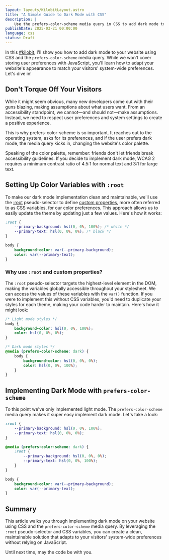 ```yaml
---
layout: layouts/KilobitLayout.astro
title: "A Simple Guide to Dark Mode with CSS"
description: |
    Use the prefers-color-scheme media query in CSS to add dark mode to your website. 
publishDate: 2025-03-21 00:00:00
language: css
status: Draft
---
```


In this [#kilobit](/kilobits), I'll show you how to add dark mode to your website using CSS and the `prefers-color-scheme` media query. While we won't cover storing user preferences with JavaScript, you'll learn how to adapt your website's appearance to match your visitors' system-wide preferences. Let's dive in!

## Don't Torque Off Your Visitors
While it might seem obvious, many new developers come out with their guns blazing, making assumptions about what users want. From an accessibility standpoint, we cannot—and should not—make assumptions. Instead, we need to respect user preferences and system settings to create a positive experience.

This is why prefers-color-scheme is so important. It reaches out to the operating system, asks for its preferences, and if the user prefers dark mode, the media query kicks in, changing the website's color palette.

Speaking of the color palette, remember: friends don't let friends break accessibility guidelines. If you decide to implement dark mode, WCAG 2 requires a minimum contrast ratio of 4.5:1 for normal text and 3:1 for large text.

## Setting Up Color Variables with `:root`
To make our dark mode implementation clean and maintainable, we'll use the [:root](https://developer.mozilla.org/en-US/docs/Web/CSS/:root) pseudo-selector to define [custom properties](https://developer.mozilla.org/en-US/docs/Web/CSS/--*), more often referred to as CSS variables, for our color preferences. This approach allows us to easily update the theme by updating just a few values. Here's how it works:

```css
:root {
    --primary-background: hsl(0, 0%, 100%); /* white */
    --primary-text: hsl(0, 0%, 0%); /* black */
}

body {
    background-color: var(--primary-background);
    color: var(--primary-text);
}
```

### Why use `:root` and custom properties?
The `:root` pseudo-selector targets the highest-level element in the DOM, making the variables globally accessible throughout your stylesheet. We can access the values of these variables with the `var()` function. If you were to implement this without CSS variables, you'd need to duplicate your styles for each theme, making your code harder to maintain. Here's how it might look:

```css
/* Light mode styles */
body {
    background-color: hsl(0, 0%, 100%);
    color: hsl(0, 0%, 0%);
}

/* Dark mode styles */
@media (prefers-color-scheme: dark) {
    body {
        background-color: hsl(0, 0%, 0%);
        color: hsl(0, 0%, 100%);
    }
}
```

## Implementing Dark Mode with `prefers-color-scheme`
To this point we've only implemented light mode. The `prefers-color-scheme` media query makes it super easy implement dark mode. Let's take a look:

```css
:root {
    --primary-background: hsl(0, 0%, 100%);
    --primary-text: hsl(0, 0%, 0%);
}

@media (prefers-color-scheme: dark) {
    :root {
        --primary-background: hsl(0, 0%, 0%);
        --primary-text: hsl(0, 0%, 100%);
    }
}

body {
    background-color: var(--primary-background);
    color: var(--primary-text);
}
```

## Summary
This article walks you through implementing dark mode on your website using CSS and the `prefers-color-scheme` media query. By leveraging the `:root` pseudo-selector and CSS variables, you can create a clean, maintainable solution that adapts to your visitors' system-wide preferences without relying on JavaScript.

Until next time, may the code be with you.